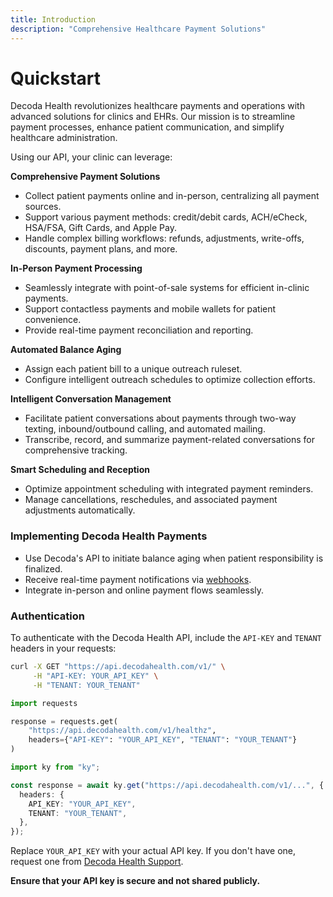 ```yaml
---
title: Introduction
description: "Comprehensive Healthcare Payment Solutions"
---
```


# Quickstart

Decoda Health revolutionizes healthcare payments and operations with advanced solutions for clinics and EHRs. Our mission is to streamline payment processes, enhance patient communication, and simplify healthcare administration.

Using our API, your clinic can leverage:

**Comprehensive Payment Solutions**

- Collect patient payments online and in-person, centralizing all payment sources.
- Support various payment methods: credit/debit cards, ACH/eCheck, HSA/FSA, Gift Cards, and Apple Pay.
- Handle complex billing workflows: refunds, adjustments, write-offs, discounts, payment plans, and more.

**In-Person Payment Processing**

- Seamlessly integrate with point-of-sale systems for efficient in-clinic payments.
- Support contactless payments and mobile wallets for patient convenience.
- Provide real-time payment reconciliation and reporting.

**Automated Balance Aging**

- Assign each patient bill to a unique outreach ruleset.
- Configure intelligent outreach schedules to optimize collection efforts.

**Intelligent Conversation Management**

- Facilitate patient conversations about payments through two-way texting, inbound/outbound calling, and automated mailing.
- Transcribe, record, and summarize payment-related conversations for comprehensive tracking.

**Smart Scheduling and Reception**

- Optimize appointment scheduling with integrated payment reminders.
- Manage cancellations, reschedules, and associated payment adjustments automatically.

### Implementing Decoda Health Payments

- Use Decoda's API to initiate balance aging when patient responsibility is finalized.
- Receive real-time payment notifications via [webhooks](/api-reference/webhooks).
- Integrate in-person and online payment flows seamlessly.

### Authentication

To authenticate with the Decoda Health API, include the `API-KEY` and `TENANT` headers in your requests:

<CodeGroup>

```bash auth.sh
curl -X GET "https://api.decodahealth.com/v1/" \
     -H "API-KEY: YOUR_API_KEY" \
     -H "TENANT: YOUR_TENANT"
```

```python auth.py
import requests

response = requests.get(
    "https://api.decodahealth.com/v1/healthz",
    headers={"API-KEY": "YOUR_API_KEY", "TENANT": "YOUR_TENANT"}
)
```

```typescript auth.ts
import ky from "ky";

const response = await ky.get("https://api.decodahealth.com/v1/...", {
  headers: {
    API_KEY: "YOUR_API_KEY",
    TENANT: "YOUR_TENANT",
  },
});
```

</CodeGroup>

Replace `YOUR_API_KEY` with your actual API key. If you don't have one, request one from [Decoda Health Support](https://decodahealth.com).

**Ensure that your API key is secure and not shared publicly.**
